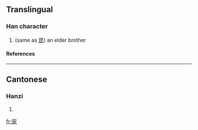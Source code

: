 ==Translingual==
===Han character===
{{Han char|rn=10|rad=儿|as=08|sn=10|four=|canj=口山口竹山 (RURHU)}}
# (same as [[昆]]) an elder brother
====References====
{{Han ref|kx=0125.190|hdz=10273.120|uh=34AD|ud=13485}}

----
==Cantonese==
===Hanzi===
{{yue-hanzi|jyut=|y=kwaan1, kwaan1 leui4}}
# {{defn|Cantonese}}

[[fr:㒭]]
